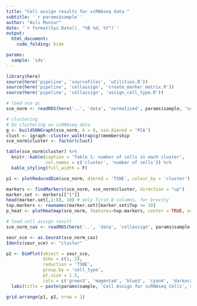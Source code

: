 ```yaml
---
title: "Cell assign results for scRNAseq data "
subtitle: '`r params$sample`'
author: "Asli Munzur"
date: '`r format(Sys.Date(), "%B %d, %Y")`'
output: 
  html_document:
    code_folding: hide

params:
  sample: 'ids'
---
```


```r

library(here)
source(here('pipeline', 'sourceFiles', 'utilities.R'))
source(here('pipeline', 'cellassign', 'create_marker_matrix.R'))
source(here('pipeline', 'cellassign', 'assign_cell_type.R'))


```

```r

# load sce qc
sce_norm <- readRDS(here('..', 'data', 'normalized', params$sample, 'sce_norm.rds'))

# clustering 
# Do clustering on scRNAseq data
g <- buildSNNGraph(sce_norm, k = 8, use.dimred = 'PCA')
clust <- igraph::cluster_walktrap(g)$membership
sce_norm$cluster <- factor(clust)

table(sce_norm$cluster) %>% 
  knitr::kable(caption = 'Table 1: number of cells in each cluster', 
               col.names = c('cluster', 'number of cells')) %>% 
  kable_styling(full_width = F)


```

```r

p1 <- plotReducedDim(sce_norm, dimred = 'TSNE', colour_by = 'cluster') + labs(title = paste(params$sample, 'Clustering - TSNE', sep = '-'))

markers <- findMarkers(sce_norm, sce_norm$cluster, direction = "up")
marker.set <- markers[["1"]]
head(marker.set[,1:8], 10) # only first 8 columns, for brevity
top.markers <- rownames(marker.set)[marker.set$Top <= 10]
p_heat <- plotHeatmap(sce_norm, features=top.markers, center = TRUE, order_columns_by="cluster")


```

```r

# load cell assign result
sce_norm_cas <- readRDS(here('..', 'data', 'cellassign', params$sample, 'sce_norm_cas.rds'))

seur_sce <- as.Seurat(sce_norm_cas)
Idents(seur_sce) <- "cluster"

p2 <- DimPlot(object = seur_sce, 
              dims = c(1, 2), 
              reduction = 'TSNE', 
              group.by = 'cell_type', 
              pt.size = 1.5, 
              cols = c('green3', 'magenta4', 'blue3', 'cyan4', 'darkorange3', 'deepskyblue1', 'red4')) +
  labs(title = paste(params$sample, 'Cell Assign for scRNAseq Cells', sep = '-'))

```

```r

grid.arrange(p1, p2, nrow = 1)


```


































